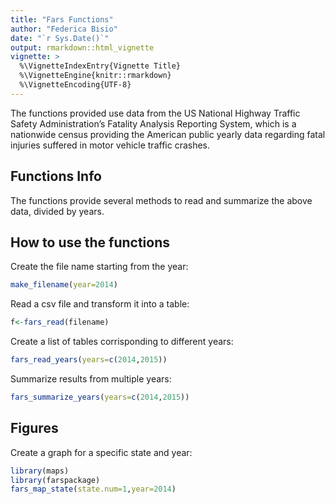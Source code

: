 ---
title: "Fars Functions"
author: "Federica Bisio"
date: "`r Sys.Date()`"
output: rmarkdown::html_vignette
vignette: >
  %\VignetteIndexEntry{Vignette Title}
  %\VignetteEngine{knitr::rmarkdown}
  %\VignetteEncoding{UTF-8}
---

The functions provided use data from the US National Highway Traffic Safety Administration's Fatality Analysis Reporting System, which is a nationwide census providing the American public yearly data regarding fatal injuries suffered in motor vehicle traffic crashes.

## Functions Info

The functions provide several methods to read and summarize the above data, divided by years.

## How to use the functions

Create the file name starting from the year:
```{r, eval=FALSE}
make_filename(year=2014)
```

Read a csv file and transform it into a table:
```{r, eval=FALSE}
f<-fars_read(filename)
```

Create a list of tables corrisponding to different years:
```{r, eval=FALSE}
fars_read_years(years=c(2014,2015))
```

Summarize results from multiple years:
```{r, eval=FALSE}
fars_summarize_years(years=c(2014,2015))
```



## Figures

Create a graph for a specific state and year:

```{r,fig.show='hold',warning=FALSE,message=FALSE}
library(maps)
library(farspackage)
fars_map_state(state.num=1,year=2014)
```

